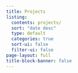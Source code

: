 ```yaml
---
title: Projects
listing:
  contents: projects/
  sort: "date desc"
  type: default
  categories: true
  sort-ui: false
  filter-ui: false
page-layout: full
title-block-banner: false
---
```


